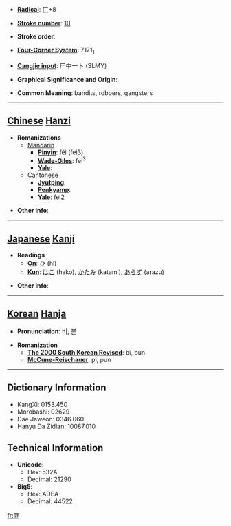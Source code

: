 * '''[[Wiktionary:Chinese radical index| Radical]]''': [[Wiktionary:Chinese radical index 匚|匚]]+8

* '''[[Wiktionary:Chinese total strokes index|Stroke number]]''': [[Wiktionary:Chinese total strokes index 10|10]]

* '''Stroke order''': 

* '''[[Wiktionary:Chinese four corner index|Four-Corner System]]''': 7171<sub>1</sub>

* '''[[Wiktionary:Chinese Cangjie index|Cangjie input]]''': 尸中一卜 (SLMY)

* '''Graphical Significance and Origin''': 

* '''Common Meaning''': bandits, robbers, gangsters

----

== [[Chinese]] [[Hanzi]] ==

* '''Romanizations'''
** [[Mandarin]]
*** '''[[Pinyin]]''': fěi (fei3)
*** '''[[Wade-Giles]]''': fei<sup>3</sup>
*** '''[[Yale]]''': 
**[[Cantonese]]
***'''[[Jyutping]]''':
***'''[[Penkyamp]]''': 
***'''[[Yale]]''': fei2

* '''Other info''': 

----

== [[Japanese]] [[Kanji]] ==

* '''Readings'''
** '''[[On]]''': [[ひ]] (hi)
** '''[[Kun]]''': [[はこ]] (hako), [[かたみ]] (katami), [[あらず]] (arazu)

* '''Other info''':  

----

== [[Korean]] [[Hanja]] ==

* '''Pronunciation''': 비, 분

* '''Romanization'''
** '''[[The 2000 South Korean Revised Romanization|The 2000 South Korean Revised]]''': bi, bun
** '''[[McCune-Reischauer]]''': pi, pun

----

== Dictionary Information ==

* KangXi: 0153.450
* Morobashi: 02629
* Dae Jaweon: 0346.060
* Hanyu Da Zidian: 10087.010

== Technical Information ==

* '''Unicode''':
** Hex: 532A
** Decimal: 21290
* '''Big5''':
** Hex: ADEA
** Decimal: 44522

[[fr:匪]]
